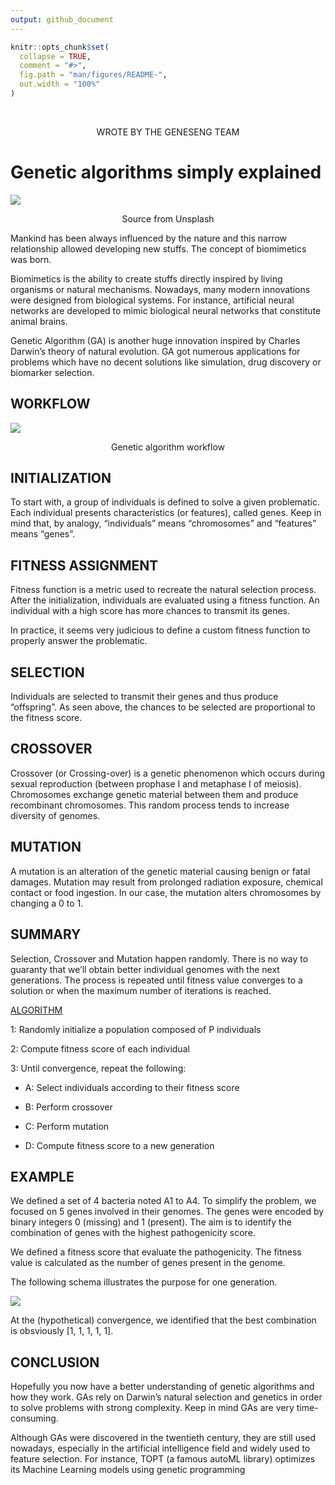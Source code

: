 ```yaml
---
output: github_document
---
```


<!-- README.md is generated from README.Rmd. Please edit that file -->

```r
knitr::opts_chunk$set(
  collapse = TRUE,
  comment = "#>",
  fig.path = "man/figures/README-",
  out.width = "100%"
)
```

<br>

<p align="center" color="#64677F"> WROTE BY THE GENESENG TEAM </p>

# Genetic algorithms simply explained

<a href=#><img src='https://geneseng.com/wp-content/uploads/2022/06/genetic_algorithm.jpg'></a>

<p align="center" color="#64677F"> Source from Unsplash </p>

<p color="#64677F"> Mankind has been always influenced by the nature and this narrow relationship allowed developing new stuffs. The concept of biomimetics was born. </p>

<p color="#64677F"> Biomimetics is the ability to create stuffs directly inspired by living organisms or natural mechanisms. Nowadays, many modern innovations were designed from biological systems. For instance, artificial neural networks are developed to mimic biological neural networks that constitute animal brains. </p>

<p color="#64677F"> Genetic Algorithm (GA) is another huge innovation inspired by Charles Darwin’s theory of natural evolution. GA got numerous applications for problems which have no decent solutions like simulation, drug discovery or biomarker selection. </p>


## WORKFLOW

<a href=#><img src='https://geneseng.com/wp-content/uploads/2022/06/genetic_algorithm_workflow.png'></a>

<p align="center" color="#64677F"> Genetic algorithm workflow </p>


## INITIALIZATION

<p color="#64677F"> To start with, a group of individuals is defined to solve a given problematic. Each individual presents characteristics (or features), called genes. Keep in mind that, by analogy, “individuals” means “chromosomes” and “features” means “genes”. </p>

## FITNESS ASSIGNMENT

<p color="#64677F"> Fitness function is a metric used to recreate the natural selection process. After the initialization, individuals are evaluated using a fitness function. An individual with a high score has more chances to transmit its genes. </p>

<p color="#64677F"> In practice, it seems very judicious to define a custom fitness function to properly answer the problematic. </p>

## SELECTION

<p color="#64677F"> Individuals are selected to transmit their genes and thus produce “offspring”. As seen above, the chances to be selected are proportional to the fitness score. </p>

## CROSSOVER

<p color="#64677F"> Crossover (or Crossing-over) is a genetic phenomenon which occurs during sexual reproduction (between prophase I and metaphase I of meiosis). Chromosomes exchange genetic material between them and produce recombinant chromosomes. This random process tends to increase diversity of genomes. </p>

## MUTATION

<p color="#64677F"> A mutation is an alteration of the genetic material causing benign or fatal damages. Mutation may result from prolonged radiation exposure, chemical contact or food ingestion. In our case, the mutation alters chromosomes by changing a 0 to 1. </p>

## SUMMARY

<p color="#64677F"> Selection, Crossover and Mutation happen randomly. There is no way to guaranty that we’ll obtain better individual genomes with the next generations. The process is repeated until fitness value converges to a solution or when the maximum number of iterations is reached. </p>

<p color="#64677F"> <ins> ALGORITHM </ins> </p>

<p color="#64677F"> 1: Randomly initialize a population composed of P individuals</p>

<p color="#64677F"> 2: Compute fitness score of each individual </p>

<p color="#64677F"> 3: Until convergence, repeat the following: </p>

<p color="#64677F"> * A: Select individuals according to their fitness score </p>

<p color="#64677F"> * B: Perform crossover </p>

<p color="#64677F"> * C: Perform mutation </p>

<p color="#64677F"> * D: Compute fitness score to a new generation </p>


## EXAMPLE

<p color="#64677F"> We defined a set of 4 bacteria noted A1 to A4. To simplify the problem, we focused on 5 genes involved in their genomes. The genes were encoded by binary integers 0 (missing) and 1 (present). The aim is to identify the combination of genes with the highest pathogenicity score. </p>

<p color="#64677F"> We defined a fitness score that evaluate the pathogenicity. The fitness value is calculated as the number of genes present in the genome. </p>

<p color="#64677F"> The following schema illustrates the purpose for one generation. </p>

<a href=#><img src='https://geneseng.com/wp-content/uploads/2022/07/genetic_algorithm_pipeline-768x413.png'></a>

<p color="#64677F"> At the (hypothetical) convergence, we identified that the best combination is obsviously [1, 1, 1, 1, 1]. </p>

## CONCLUSION

<p color="#64677F"> Hopefully you now have a better understanding of genetic algorithms and how they work. GAs rely on Darwin’s natural selection and genetics in order to solve problems with strong complexity. Keep in mind GAs are very time-consuming.  </p>

<p color="#64677F"> Although GAs were discovered in the twentieth century, they are still used nowadays, especially in the artificial intelligence field and widely used to feature selection. For instance, TOPT (a famous autoML library) optimizes its Machine Learning models using genetic programming </p>
